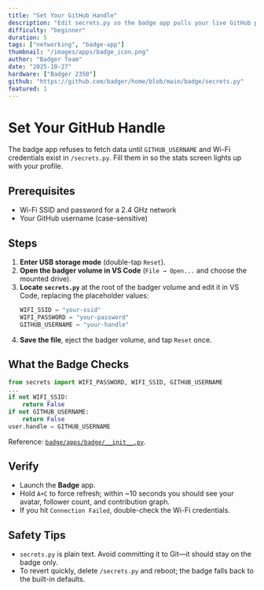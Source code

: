 ```yaml
---
title: "Set Your GitHub Handle"
description: "Edit secrets.py so the badge app pulls your live GitHub profile stats."
difficulty: "beginner"
duration: 5
tags: ["networking", "badge-app"]
thumbnail: "/images/apps/badge_icon.png"
author: "Badger Team"
date: "2025-10-27"
hardware: ["Badger 2350"]
github: "https://github.com/badger/home/blob/main/badge/secrets.py"
featured: 1
---
```


# Set Your GitHub Handle

The badge app refuses to fetch data until `GITHUB_USERNAME` and Wi-Fi credentials exist in `/secrets.py`. Fill them in so the stats screen lights up with your profile.

## Prerequisites

- Wi-Fi SSID and password for a 2.4 GHz network
- Your GitHub username (case-sensitive)

## Steps

1. **Enter USB storage mode** (double-tap `Reset`).
2. **Open the badger volume in VS Code** (`File → Open...` and choose the mounted drive).
3. **Locate `secrets.py`** at the root of the badger volume and edit it in VS Code, replacing the placeholder values:
   ```python
   WIFI_SSID = "your-ssid"
   WIFI_PASSWORD = "your-password"
   GITHUB_USERNAME = "your-handle"
   ```
4. **Save the file**, eject the badger volume, and tap `Reset` once.

## What the Badge Checks

```python
from secrets import WIFI_PASSWORD, WIFI_SSID, GITHUB_USERNAME
...
if not WIFI_SSID:
    return False
if not GITHUB_USERNAME:
    return False
user.handle = GITHUB_USERNAME
```

Reference: [`badge/apps/badge/__init__.py`](https://github.com/badger/home/blob/main/badge/apps/badge/__init__.py#L36-L78).

## Verify

- Launch the **Badge** app.
- Hold `A+C` to force refresh; within ~10 seconds you should see your avatar, follower count, and contribution graph.
- If you hit `Connection Failed`, double-check the Wi-Fi credentials.

## Safety Tips

- `secrets.py` is plain text. Avoid committing it to Git—it should stay on the badge only.
- To revert quickly, delete `/secrets.py` and reboot; the badge falls back to the built-in defaults.
